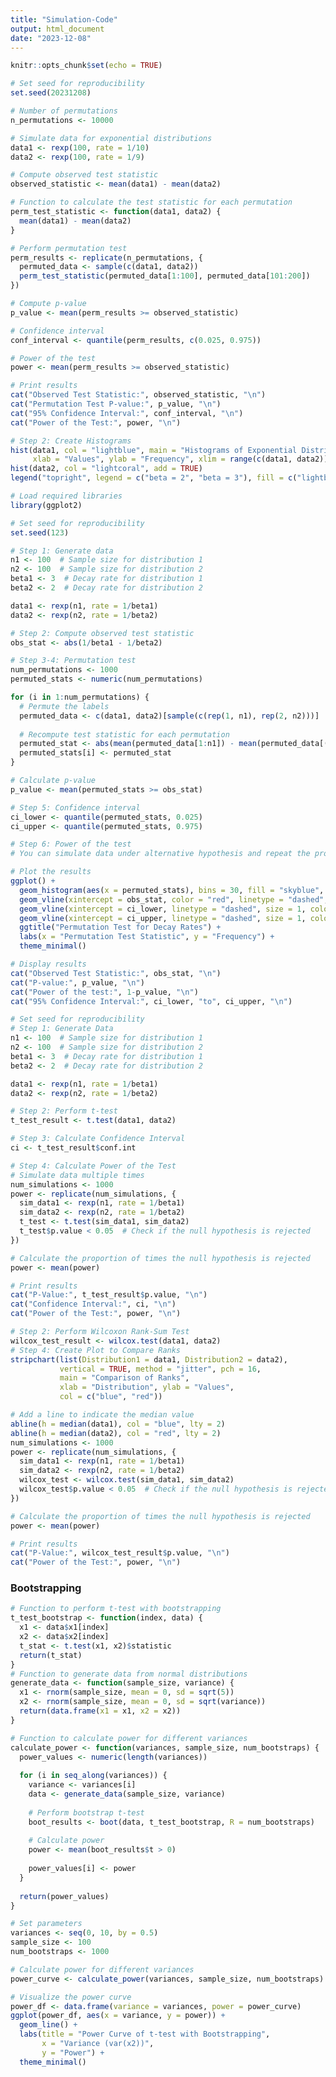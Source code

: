 ```yaml
---
title: "Simulation-Code"
output: html_document
date: "2023-12-08"
---
```


```r
knitr::opts_chunk$set(echo = TRUE)
```



```r
# Set seed for reproducibility
set.seed(20231208)

# Number of permutations
n_permutations <- 10000

# Simulate data for exponential distributions
data1 <- rexp(100, rate = 1/10)
data2 <- rexp(100, rate = 1/9)

# Compute observed test statistic
observed_statistic <- mean(data1) - mean(data2)

# Function to calculate the test statistic for each permutation
perm_test_statistic <- function(data1, data2) {
  mean(data1) - mean(data2)
}

# Perform permutation test
perm_results <- replicate(n_permutations, {
  permuted_data <- sample(c(data1, data2))
  perm_test_statistic(permuted_data[1:100], permuted_data[101:200])
})

# Compute p-value
p_value <- mean(perm_results >= observed_statistic)

# Confidence interval
conf_interval <- quantile(perm_results, c(0.025, 0.975))

# Power of the test
power <- mean(perm_results >= observed_statistic)

# Print results
cat("Observed Test Statistic:", observed_statistic, "\n")
cat("Permutation Test P-value:", p_value, "\n")
cat("95% Confidence Interval:", conf_interval, "\n")
cat("Power of the Test:", power, "\n")


```
```r


# Step 2: Create Histograms
hist(data1, col = "lightblue", main = "Histograms of Exponential Distributions",
     xlab = "Values", ylab = "Frequency", xlim = range(c(data1, data2)))
hist(data2, col = "lightcoral", add = TRUE)
legend("topright", legend = c("beta = 2", "beta = 3"), fill = c("lightblue", "lightcoral"))

```


```r
# Load required libraries
library(ggplot2)

# Set seed for reproducibility
set.seed(123)

# Step 1: Generate data
n1 <- 100  # Sample size for distribution 1
n2 <- 100  # Sample size for distribution 2
beta1 <- 3  # Decay rate for distribution 1
beta2 <- 2  # Decay rate for distribution 2

data1 <- rexp(n1, rate = 1/beta1)
data2 <- rexp(n2, rate = 1/beta2)

# Step 2: Compute observed test statistic
obs_stat <- abs(1/beta1 - 1/beta2)

# Step 3-4: Permutation test
num_permutations <- 1000
permuted_stats <- numeric(num_permutations)

for (i in 1:num_permutations) {
  # Permute the labels
  permuted_data <- c(data1, data2)[sample(c(rep(1, n1), rep(2, n2)))]
  
  # Recompute test statistic for each permutation
  permuted_stat <- abs(mean(permuted_data[1:n1]) - mean(permuted_data[(n1 + 1):(n1 + n2)]))
  permuted_stats[i] <- permuted_stat
}

# Calculate p-value
p_value <- mean(permuted_stats >= obs_stat)

# Step 5: Confidence interval
ci_lower <- quantile(permuted_stats, 0.025)
ci_upper <- quantile(permuted_stats, 0.975)

# Step 6: Power of the test
# You can simulate data under alternative hypothesis and repeat the process

# Plot the results
ggplot() +
  geom_histogram(aes(x = permuted_stats), bins = 30, fill = "skyblue", color = "black") +
  geom_vline(xintercept = obs_stat, color = "red", linetype = "dashed", size = 1) +
  geom_vline(xintercept = ci_lower, linetype = "dashed", size = 1, color = "blue") +
  geom_vline(xintercept = ci_upper, linetype = "dashed", size = 1, color = "blue") +
  ggtitle("Permutation Test for Decay Rates") +
  labs(x = "Permutation Test Statistic", y = "Frequency") +
  theme_minimal()

# Display results
cat("Observed Test Statistic:", obs_stat, "\n")
cat("P-value:", p_value, "\n")
cat("Power of the test:", 1-p_value, "\n")
cat("95% Confidence Interval:", ci_lower, "to", ci_upper, "\n")


```
```r
# Set seed for reproducibility
# Step 1: Generate Data
n1 <- 100  # Sample size for distribution 1
n2 <- 100  # Sample size for distribution 2
beta1 <- 3  # Decay rate for distribution 1
beta2 <- 2  # Decay rate for distribution 2

data1 <- rexp(n1, rate = 1/beta1)
data2 <- rexp(n2, rate = 1/beta2)

# Step 2: Perform t-test
t_test_result <- t.test(data1, data2)

# Step 3: Calculate Confidence Interval
ci <- t_test_result$conf.int

# Step 4: Calculate Power of the Test
# Simulate data multiple times
num_simulations <- 1000
power <- replicate(num_simulations, {
  sim_data1 <- rexp(n1, rate = 1/beta1)
  sim_data2 <- rexp(n2, rate = 1/beta2)
  t_test <- t.test(sim_data1, sim_data2)
  t_test$p.value < 0.05  # Check if the null hypothesis is rejected
})

# Calculate the proportion of times the null hypothesis is rejected
power <- mean(power)

# Print results
cat("P-Value:", t_test_result$p.value, "\n")
cat("Confidence Interval:", ci, "\n")
cat("Power of the Test:", power, "\n")
```
```r
# Step 2: Perform Wilcoxon Rank-Sum Test
wilcox_test_result <- wilcox.test(data1, data2)
# Step 4: Create Plot to Compare Ranks
stripchart(list(Distribution1 = data1, Distribution2 = data2),
           vertical = TRUE, method = "jitter", pch = 16,
           main = "Comparison of Ranks",
           xlab = "Distribution", ylab = "Values",
           col = c("blue", "red"))

# Add a line to indicate the median value
abline(h = median(data1), col = "blue", lty = 2)
abline(h = median(data2), col = "red", lty = 2) 
num_simulations <- 1000
power <- replicate(num_simulations, {
  sim_data1 <- rexp(n1, rate = 1/beta1)
  sim_data2 <- rexp(n2, rate = 1/beta2)
  wilcox_test <- wilcox.test(sim_data1, sim_data2)
  wilcox_test$p.value < 0.05  # Check if the null hypothesis is rejected
})

# Calculate the proportion of times the null hypothesis is rejected
power <- mean(power)

# Print results
cat("P-Value:", wilcox_test_result$p.value, "\n")
cat("Power of the Test:", power, "\n")

```

### Bootstrapping

```r
# Function to perform t-test with bootstrapping
t_test_bootstrap <- function(index, data) {
  x1 <- data$x1[index]
  x2 <- data$x2[index]
  t_stat <- t.test(x1, x2)$statistic
  return(t_stat)
}
# Function to generate data from normal distributions
generate_data <- function(sample_size, variance) {
  x1 <- rnorm(sample_size, mean = 0, sd = sqrt(5))
  x2 <- rnorm(sample_size, mean = 0, sd = sqrt(variance))
  return(data.frame(x1 = x1, x2 = x2))
}

# Function to calculate power for different variances
calculate_power <- function(variances, sample_size, num_bootstraps) {
  power_values <- numeric(length(variances))
  
  for (i in seq_along(variances)) {
    variance <- variances[i]
    data <- generate_data(sample_size, variance)
    
    # Perform bootstrap t-test
    boot_results <- boot(data, t_test_bootstrap, R = num_bootstraps)
    
    # Calculate power
    power <- mean(boot_results$t > 0)
    
    power_values[i] <- power
  }
  
  return(power_values)
}

# Set parameters
variances <- seq(0, 10, by = 0.5)
sample_size <- 100
num_bootstraps <- 1000

# Calculate power for different variances
power_curve <- calculate_power(variances, sample_size, num_bootstraps)

# Visualize the power curve
power_df <- data.frame(variance = variances, power = power_curve)
ggplot(power_df, aes(x = variance, y = power)) +
  geom_line() +
  labs(title = "Power Curve of t-test with Bootstrapping",
       x = "Variance (var(x2))",
       y = "Power") +
  theme_minimal()
```